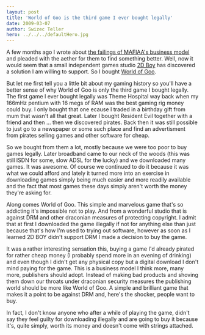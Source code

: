 ```yaml
---
layout: post
title: 'World of Goo is the third game I ever bought legally'
date: 2009-03-07
author: Swizec Teller
hero: ../../../defaultHero.jpg
---
```

A few months ago I wrote about [the failings of MAFIAA's business model](http://swizec.com/blog/why-mafiaa-is-fighting-a-losing-battle/2/422) and pleaded with the aether for them to find something better. Well, now it would seem that a small independent games studio [2D Boy](http://2dboy.com/) has discovered a solution I am willing to support. So I bought [World of Goo](http://www.worldofgoo.com/).

But let me first tell you a little bit about my gaming history so you'll have a better sense of why World of Goo is only the third game I bought legally. The first game I ever bought legally was Theme Hospital way back when my 166mHz pentium with 16 megs of RAM was the best gaming rig money could buy. I only bought that one ecause I traded in a birthday gift from mum that wasn't all that great. Later I bought Resident Evil together with a friend and then ... then we discovered pirates. Back then it was still possible to just go to a newspaper or some such place and find an advertisment from pirates selling games and other software for cheap.

So we bought from them a lot, mostly because we were too poor to buy games legally. Later broadband came to our neck of the woods (this was still ISDN for some, slow ADSL for the lucky) and we downloaded many games. It was awesome. Of course we continued to do it because it was what we could afford and lately it turned more into an exercise in downloading games simply being much easier and more readily available and the fact that most games these days simply aren't worth the money they're asking for.

Along comes World of Goo. This simple and marvelous game that's so addicting it's impossible not to play. And from a wonderful studio that is against DRM and other draconian measures of protecting copyright. I admit that at first I downloaded the game illegally if not for anything else than just because that's how I'm used to trying out software, however as soon as I learned 2D BOY didn't support DRM I made a decision to buy the game.

It was a rather interesting sensation this, buying a game I'd already pirated for rather cheap money (I probably spend more in an evening of drinking) and even though I didn't get any physical copy but a digital download I don't mind paying for the game. This is a business model I think more, many more, publishers should adopt. Instead of making bad products and shoving them down our throats under draconian security measures the publishing world should be more like World of Goo. A simple and brilliant game that makes it a point to be against DRM and, here's the shocker, people want to buy.

In fact, I don't know anyone who after a while of playing the game, didn't say they feel guilty for downloading illegally and are going to buy it because it's, quite simply, worth its money and doesn't come with strings attached.